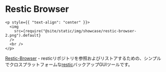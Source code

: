 # Restic Browser

```mdx-code-block
<p style={{ "text-align": "center" }}>
  <img
    src={require("@site/static/img/showcase/restic-browser-2.png").default}
  />
  <br />
</p>
```

[Restic-Browser](https://github.com/emuell/restic-browser) - resticリポジトリを参照およびリストアするための、シンプルでクロスプラットフォームな[restic](https://github.com/restic/restic)バックアップGUIツールです。
